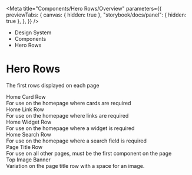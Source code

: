 
<Meta
	title="Components/Hero Rows/Overview"
	parameters={{
		previewTabs: {
			canvas: { hidden: true },
			"storybook/docs/panel": { hidden: true },
		},
	}}
/>

<div className="act-docs-container">
	<Masthead />
	<main className="act-body">
		<div className="act-flex act-flex-light-purple">
			<div className="act-flex__container act-flex__container-padding-trim">
				<div className="act-flex__grid">
					<div className="act-flex__row">
						<div className="act-col__cw-12">
							<div className="act-box">
								<div className="act-breadcrumbs">
									<ul className="act-breadcrumbs__container">
										<li className="act-breadcrumbs__crumb act-h6">
											<LinkTo className="act-breadcrumbs__crumb__link" kind="about-about--page">
												Design System <z className="fa-solid fa-angle-right"></z>
											</LinkTo>
										</li>
										<li className="act-breadcrumbs__crumb act-h6">
											<LinkTo className="act-breadcrumbs__crumb__link" kind="components-overview--page">
												Components <z className="fa-solid fa-angle-right"></z>
											</LinkTo>
										</li>
										<li className="act-breadcrumbs__crumb act-h6">
											<LinkTo className="act-breadcrumbs__crumb__link" kind="components-hero-rows-overview--page">
												Hero Rows <z className="fa-solid fa-angle-right"></z>
											</LinkTo>
										</li>
									</ul>
								</div>
								<h1>Hero Rows</h1>
								<p>The first rows displayed on each page</p>
							</div>
						</div>
					</div>
				</div>
			</div>
		</div>
		<div className="act-flex">
			<div className="act-flex__container">
				<div className="act-flex__grid">
					<div className="act-flex__row">
						<div className="act-col__cw-12">
							<div className="act-box">
								<div className="act-card-grid">
									<LinkTo className="act-card act-card__primary act-card__feature--icon" kind="components-hero-rows-home-card-row--home-card-row">
										<div class="act-card__container">
											<div class="act-card__content">
												<div class="act-card__icon">
													<z class="fa-solid fa-object-group"></z>
												</div>
												<div class="act-card__title">Home Card Row</div>
												<div class="act-card__description">For use on the homepage where cards are required</div>
												<div class="act-card__cta">
													<z class="fa-solid fa-arrow-right"></z>
												</div>
											</div>
										</div>
									</LinkTo>
									<LinkTo className="act-card act-card__primary act-card__feature--icon" kind="components-hero-rows-home-link-row--home-link-row">
										<div class="act-card__container">
											<div class="act-card__content">
												<div class="act-card__icon">
													<z class="fa-solid fa-link"></z>
												</div>
												<div class="act-card__title">Home Link Row</div>
												<div class="act-card__description">For use on the homepage where links are required</div>
												<div class="act-card__cta">
													<z class="fa-solid fa-arrow-right"></z>
												</div>
											</div>
										</div>
									</LinkTo>
									<LinkTo className="act-card act-card__primary act-card__feature--icon" kind="components-hero-rows-home-widget-row--home-widget-row">
										<div class="act-card__container">
											<div class="act-card__content">
												<div class="act-card__icon">
													<z class="fa-solid fa-gear"></z>
												</div>
												<div class="act-card__title">Home Widget Row</div>
												<div class="act-card__description">For use on the homepage where a widget is required</div>
												<div class="act-card__cta">
													<z class="fa-solid fa-arrow-right"></z>
												</div>
											</div>
										</div>
									</LinkTo>
									<LinkTo className="act-card act-card__primary act-card__feature--icon" kind="components-hero-rows-home-search-row--home-search-row">
										<div class="act-card__container">
											<div class="act-card__content">
												<div class="act-card__icon">
													<z class="fa-solid fa-magnifying-glass"></z>
												</div>
												<div class="act-card__title">Home Search Row</div>
												<div class="act-card__description">For use on the homepage where a search field is required</div>
												<div class="act-card__cta">
													<z class="fa-solid fa-arrow-right"></z>
												</div>
											</div>
										</div>
									</LinkTo>
									<LinkTo className="act-card act-card__primary act-card__feature--icon" kind="components-hero-rows-page-title-row--page-title-row">
										<div class="act-card__container">
											<div class="act-card__content">
												<div class="act-card__icon">
													<z class="fa-solid fa-heading"></z>
												</div>
												<div class="act-card__title">Page Title Row</div>
												<div class="act-card__description">For use on all other pages, must be the first component on the page</div>
												<div class="act-card__cta">
													<z class="fa-solid fa-arrow-right"></z>
												</div>
											</div>
										</div>
									</LinkTo>
									<LinkTo className="act-card act-card__primary act-card__feature--icon" kind="components-hero-rows-top-image-banner--top-image-banner">
										<div class="act-card__container">
											<div class="act-card__content">
												<div class="act-card__icon">
													<z class="fa-solid fa-heading"></z>
												</div>
												<div class="act-card__title">Top Image Banner</div>
												<div class="act-card__description">Variation on the page title row with a space for an image.</div>
												<div class="act-card__cta">
													<z class="fa-solid fa-arrow-right"></z>
												</div>
											</div>
										</div>
									</LinkTo>
								</div>
							</div>
						</div>
					</div>
				</div>
			</div>
		</div>
	</main>
	<footer className="act-footer">
		<AoC />
		<Footer />
	</footer>
</div>
